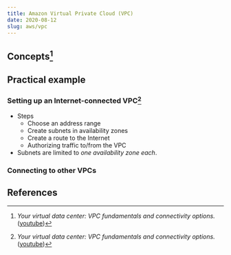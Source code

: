 ```yaml
---
title: Amazon Virtual Private Cloud (VPC)
date: 2020-08-12
slug: aws/vpc
---
```


## Concepts[^fundamentals]

## Practical example
### Setting up an Internet-connected VPC[^fundamentals]
* Steps
    * Choose an address range
    * Create subnets in availability zones
    * Create a route to the Internet
    * Authorizing traffic to/from the VPC
* Subnets are limited to _one availability zone each_.

### Connecting to other VPCs

## References
[^fundamentals]: _Your virtual data center: VPC fundamentals and connectivity options._ ([youtube](https://www.youtube.com/watch?v=jZAvKgqlrjY))

